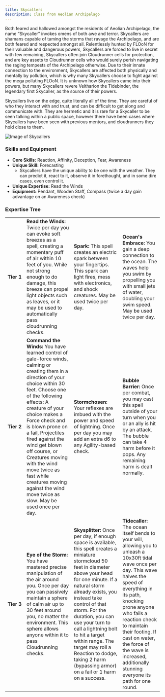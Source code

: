 ```yaml
---
title: Skycallers
description: Class from Aeolian Archipelago
---
```


Both feared and hallowed amongst the residents of Aeolian Archipelago, the name “Skycaller” invokes omens of both awe and terror. Skycallers are shamans capable of taming the storms that ravage the Archipelago, and are both feared and respected amongst all. Relentlessly hunted by FLOoN for their valuable and dangerous powers, Skycallers are forced to live in secret with few remaining, Skycallers often join Cloudrunner cells for protection, and are key assets to Cloudrunner cells who would surely perish navigating the raging tempests of the Archipelago otherwise. Due to their innate connection to the environment, Skycallers are affected both physically and mentally by pollution, which is why many Skycallers choose to fight against the mega polluting FLOoN. It is unknown how Skycallers came into their powers, but many Skycallers revere Veltharion the Tidebinder, the legendary first Skycaller, as the source of their powers.

Skycallers live on the edge, quite literally all of the time. They are careful of who they interact with and trust, and can be difficult to get along and communicate with. They are hermetic and it is rare for a Skycaller to be seen talking within a public space, however there have been cases where Skycallers have been seen with previous mentors, and cloudrunners they hold close to them. 

![Image of Skycallers](../../../assets/archipelago/skycaller.png)

### Skills and Equipment
- **Core Skills:** Reaction, Affinity, Deception, Fear, Awareness
- **Unique Skill:** Forecasting
  - Skycallers have the unique ability to be one with the weather. They can predict it, react to it, observe it in forethought, and in some dire cases, even control it.
- **Unique Expertise:** Read the Winds
- **Equipment:** Pendant, Wooden Staff, Compass (twice a day gain advantage on an Awareness check)

### Expertise Tree
|   |   |   |   |
|---|---|---|---|
| **Tier&nbsp;1** | **Read the Winds:** Twice per day you can evoke soft breezes as a spell, creating a momentary puff of air within 10 feet of you. While not strong enough to do damage, this breeze can propel light objects such as leaves, or it may be used to automatically pass cloudrunning checks.                                                                                                                                                                         | **Spark:** This spell creates an electric spark between your fingertips. This spark can light fires, mess with electronics, and shock creatures. May be used twice per day.                                                                                                                                                                                                                                                                     | **Ocean's Embrace:** You gain a deep connection to the ocean. The waves help you swim by propelling you with small jets of water, doubling your swim speed. May be used twice per day.                                                                                                                                                                         |
| **Tier&nbsp;2** | **Command the Winds:** You have learned control of gale-force winds, calming or creating them in a direction of your choice within 30 feet. Choose one of the following effects: A creature of your choice makes a Force check and is blown prone on a fail, Projectiles fired against the wind get blown off course, or Creatures moving with the wind move twice as fast while creatures moving against the wind move twice as slow. May be used once per day. | **Stormchosen:** Your reflexes are imbued with the power and speed of lightning. Once per day you may add an extra d6 to any Agility-based check.                                                                                                                                                                                                                                                                                               | **Bubble Barrier:** Once per combat, you may cast this spell outside of your turn when you or an ally is hit by an attack. The bubble can take 4 harm before it pops. Any remaining harm is dealt normally.                                                                                                                                                    |
| **Tier&nbsp;3** | **Eye of the Storm:** You have mastered precise manipulation of the air around you. Once per day you can passively maintain a sphere of calm air up to 30 feet around you, no matter the environment. This sphere allows anyone within it to pass Cloudrunning checks.                                                                                                                                                                                           | **Skysplitter:** Once per day, if enough space is available, this spell creates a miniature stormcloud 50 feet in diameter above your head for one minute. If a natural storm already exists, you instead take control of that storm. For the duration, you can use your turn to call a lightning bolt to hit a target within range. The target may roll a Reaction to dodge, taking 2 harm (bypassing armor) on a fail or 1 harm on a success. | **Tidecaller:** The ocean itself bends to your will, allowing you to unleash a 10x30ft tidal wave once per day. This wave halves the speed of everything in its path, knocking prone anyone who fails a reaction check to maintain their footing. If cast on water, the force of the wave is increased, additionally stunning everyone its path for one round. |
